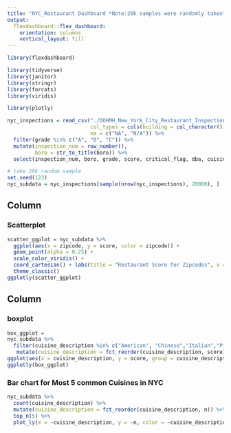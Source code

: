 ```yaml
---
title: "NYC_Restaurant Dashboard *Note:20k samples were randomly taken"
output: 
  flexdashboard::flex_dashboard:
    orientation: columns
    vertical_layout: fill
---
```


```r
library(flexdashboard)
```

```r
library(tidyverse)
library(janitor)
library(stringr)
library(forcats)
library(viridis)

library(plotly)
```



```r
nyc_inspections = read_csv("./DOHMH_New_York_City_Restaurant_Inspection_Results.csv.gz", 
                           col_types = cols(building = col_character()),
                           na = c("NA", "N/A")) %>% 
  filter(grade %in% c("A", "B", "C")) %>% 
  mutate(inspection_num = row_number(),   
         boro = str_to_title(boro)) %>% 
  select(inspection_num, boro, grade, score, critical_flag, dba, cuisine_description, zipcode, violation_description)

# take 20k random sample
set.seed(123)
nyc_subdata = nyc_inspections[sample(nrow(nyc_inspections), 20000), ]
```

Column {data-width=300}
-----------------------------------------------------------------------

### Scatterplot

```r
scatter_ggplot = nyc_subdata %>%
  ggplot(aes(x = zipcode, y = score, color = zipcode)) +
  geom_point(alpha = 0.25) +
  scale_color_viridis() +
  coord_cartesian() + labs(title = "Restaurant Score for Zipcodes", x = "Zipcodes", y = "Restaurant Score") +
  theme_classic()
ggplotly(scatter_ggplot)
```

Column {data-width=700}
-----------------------------------------------------------------------

### boxplot

```r
box_ggplot =
nyc_subdata %>% 
  filter(cuisine_description %in% c("American", "Chinese","Italian","Pizza","Mexican")) %>% 
   mutate(cuisine_description = fct_reorder(cuisine_description, score)) %>%
ggplot(aes(x = cuisine_description, y = score, group = cuisine_description)) + geom_boxplot(aes(color = cuisine_description)) + labs(title = "Boxplot of the restaurant score for Five Selected Cusine types in NYC", x = "cuisine type", y = "Restuarant Score") + theme_classic() + theme(axis.text.x = element_text(hjust = 1), plot.title = element_text(hjust = 0.5))
ggplotly(box_ggplot)
```

### Bar chart for Most 5 common Cuisines in NYC

```r
nyc_subdata %>% 
  count(cuisine_description) %>% 
  mutate(cuisine_description = fct_reorder(cuisine_description, n)) %>% 
  top_n(5) %>%
  plot_ly(x = ~cuisine_description, y = ~n, color = ~cuisine_description, type = "bar", colors = "Set2")
```

